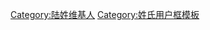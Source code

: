 {{Userbox-2
  |id1=陆
  |id1-c=#FFFFFF
  |info=这个用户姓'''[[陆姓|陆]]'''。
  |info-c=#fff0ff
  |info-s=10
  |border-c=red
  |id2-c=#0000ff
  |id2-fc=#FFFFFF
  |id2=[[:Category:陆姓维基人|<span lang="zh" style="font-family: ; color: #FFFFFF;">Lù</span>]]
}}
<includeonly>[[Category:陆姓维基人]]</includeonly><noinclude>[[Category:姓氏用户框模板]]</noinclude>